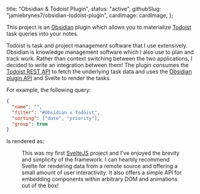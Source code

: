 

  title: "Obsidian & Todoist Plugin",
  status: "active",
  githubSlug: "jamiebrynes7/obsidian-todoist-plugin",
  cardImage: cardImage,
};

This project is an [Obsidian](https://obsidian.md/) plugin which allows you to materialize [Todoist](https://todoist.com/home) task queries into your notes.

<!--more-->

Todoist is task and project management software that I use extensively. Obsidian is knowledge management software which I also use to plan and track work. Rather than context switching between the two applications, I decided to write an integration between them! The plugin consumes the [Todoist REST API](https://developer.todoist.com/rest/v1/) to fetch the underlying task data and uses the [Obsidian plugin API](https://github.com/obsidianmd/obsidian-api) and Svelte to render the tasks.

For example, the following query:

```json
{
  "name": "",
  "filter": "#Obsidian x Todoist",
  "sorting": ["date", "priority"],
  "group": true
}
```

Is rendered as:

<Figure src={queryExample} caption="The example rendered query." />

This was my first [SvelteJS](https://svelte.dev) project and I've enjoyed the brevity and simplicity of the framework. I can heartily recommend Svelte for rendering data from a remote source and offering a small amount of user interactivity. It also offers a simple API for embedding components within arbitrary DOM and animations out of the box!
